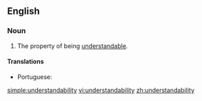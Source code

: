 ==English==

===Noun===
{{en-noun|-}}

# The property of being [[understandable]].

====Translations====
{{trans-top|The property of being understandable}}
* Portuguese: {{t-|pt|compreensibilidade}}
{{trans-mid}}
{{trans-bottom}}

[[simple:understandability]]
[[vi:understandability]]
[[zh:understandability]]